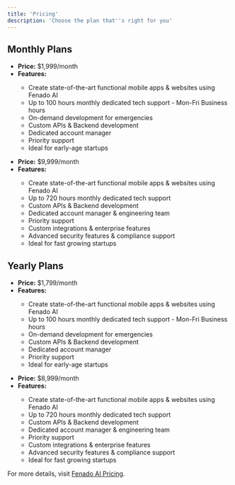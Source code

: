 ```yaml
---
title: 'Pricing'
description: 'Choose the plan that''s right for you'
---
```


## Monthly Plans

<CardGroup cols={1}>
  <Card title="Business Plus" icon="building-columns">
    <ul>
      <li><strong>Price:</strong> $1,999/month</li>
      <li><strong>Features:</strong></li>
      <ul>
        <li>Create state-of-the-art functional mobile apps & websites using Fenado AI</li>
        <li>Up to 100 hours monthly dedicated tech support - Mon-Fri Business hours</li>
        <li>On-demand development for emergencies</li>
        <li>Custom APIs & Backend development</li>
        <li>Dedicated account manager</li>
        <li>Priority support</li>
        <li>Ideal for early-age startups</li>
      </ul>
    </ul>
  </Card>
</CardGroup>

<CardGroup cols={1}>
  <Card title="Business Express" icon="rocket">
    <ul>
      <li><strong>Price:</strong> $9,999/month</li>
      <li><strong>Features:</strong></li>
      <ul>
        <li>Create state-of-the-art functional mobile apps & websites using Fenado AI</li>
        <li>Up to 720 hours monthly dedicated tech support</li>
        <li>Custom APIs & Backend development</li>
        <li>Dedicated account manager & engineering team</li>
        <li>Priority support</li>
        <li>Custom integrations & enterprise features</li>
        <li>Advanced security features & compliance support</li>
        <li>Ideal for fast growing startups</li>
      </ul>
    </ul>
  </Card>
</CardGroup>

## Yearly Plans

<CardGroup cols={1}>
  <Card title="Business Plus" icon="building-columns">
    <ul>
      <li><strong>Price:</strong> $1,799/month</li>
      <li><strong>Features:</strong></li>
      <ul>
        <li>Create state-of-the-art functional mobile apps & websites using Fenado AI</li>
        <li>Up to 100 hours monthly dedicated tech support - Mon-Fri Business hours</li>
        <li>On-demand development for emergencies</li>
        <li>Custom APIs & Backend development</li>
        <li>Dedicated account manager</li>
        <li>Priority support</li>
        <li>Ideal for early-age startups</li>
      </ul>
    </ul>
  </Card>
</CardGroup>

<CardGroup cols={1}>
  <Card title="Business Express" icon="rocket">
    <ul>
      <li><strong>Price:</strong> $8,999/month</li>
      <li><strong>Features:</strong></li>
      <ul>
        <li>Create state-of-the-art functional mobile apps & websites using Fenado AI</li>
        <li>Up to 720 hours monthly dedicated tech support</li>
        <li>Custom APIs & Backend development</li>
        <li>Dedicated account manager & engineering team</li>
        <li>Priority support</li>
        <li>Custom integrations & enterprise features</li>
        <li>Advanced security features & compliance support</li>
        <li>Ideal for fast growing startups</li>
      </ul>
    </ul>
  </Card>
</CardGroup>

For more details, visit [Fenado AI Pricing](https://fenado.ai/pricing).
